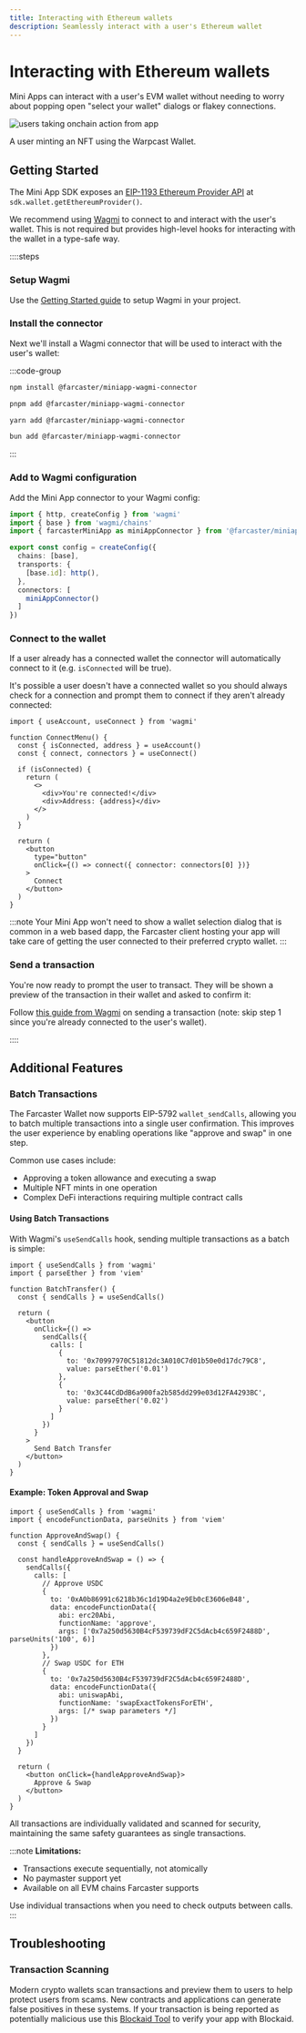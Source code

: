 ```yaml
---
title: Interacting with Ethereum wallets
description: Seamlessly interact with a user's Ethereum wallet
---
```



# Interacting with Ethereum wallets

Mini Apps can interact with a user's EVM wallet without needing to worry
about popping open "select your wallet" dialogs or flakey connections.

![users taking onchain action from app](/transaction-preview.png)

<Caption>
  A user minting an NFT using the Warpcast Wallet.
</Caption>


## Getting Started

The Mini App SDK exposes an [EIP-1193 Ethereum Provider
API](https://eips.ethereum.org/EIPS/eip-1193) at `sdk.wallet.getEthereumProvider()`.

We recommend using [Wagmi](https://wagmi.sh) to connect to and interact with
the user's wallet. This is not required but provides high-level hooks for
interacting with the wallet in a type-safe way.

::::steps
### Setup Wagmi

Use the [Getting Started
guide](https://wagmi.sh/react/getting-started#manual-installation) to setup
Wagmi in your project.

### Install the connector

Next we'll install a Wagmi connector that will be used to interact with the
user's wallet:

:::code-group

```bash [npm]
npm install @farcaster/miniapp-wagmi-connector
```

```bash [pnpm]
pnpm add @farcaster/miniapp-wagmi-connector
```

```bash [yarn]
yarn add @farcaster/miniapp-wagmi-connector
```

```bash [bun]
bun add @farcaster/miniapp-wagmi-connector
```

:::

### Add to Wagmi configuration

Add the Mini App connector to your Wagmi config:

```ts
import { http, createConfig } from 'wagmi'
import { base } from 'wagmi/chains'
import { farcasterMiniApp as miniAppConnector } from '@farcaster/miniapp-wagmi-connector'

export const config = createConfig({
  chains: [base],
  transports: {
    [base.id]: http(),
  },
  connectors: [
    miniAppConnector()
  ]
})
```

### Connect to the wallet

If a user already has a connected wallet the connector will automatically
connect to it (e.g. `isConnected` will be true). 

It's possible a user doesn't have a connected wallet so you should always check
for a connection and prompt them to connect if they aren't already connected:

```tsx 
import { useAccount, useConnect } from 'wagmi'

function ConnectMenu() {
  const { isConnected, address } = useAccount()
  const { connect, connectors } = useConnect()

  if (isConnected) {
    return (
      <>
        <div>You're connected!</div>
        <div>Address: {address}</div>
      </>
    )
  }

  return (
    <button
      type="button"
      onClick={() => connect({ connector: connectors[0] })}
    >
      Connect
    </button>
  )
}
```

:::note
Your Mini App won't need to show a wallet selection dialog that is common in a
web based dapp, the Farcaster client hosting your app will take care of getting
the user connected to their preferred crypto wallet.
:::


### Send a transaction

You're now ready to prompt the user to transact. They will be shown a preview
of the transaction in their wallet and asked to confirm it:


Follow [this guide from
Wagmi](https://wagmi.sh/react/guides/send-transaction#_2-create-a-new-component)
on sending a transaction (note: skip step 1 since you're already connected to
the user's wallet).

::::


## Additional Features

### Batch Transactions

The Farcaster Wallet now supports EIP-5792 `wallet_sendCalls`, allowing you to batch multiple transactions into a single user confirmation. This improves the user experience by enabling operations like "approve and swap" in one step.

Common use cases include:
- Approving a token allowance and executing a swap
- Multiple NFT mints in one operation
- Complex DeFi interactions requiring multiple contract calls

#### Using Batch Transactions

With Wagmi's `useSendCalls` hook, sending multiple transactions as a batch is simple:

```tsx
import { useSendCalls } from 'wagmi'
import { parseEther } from 'viem'

function BatchTransfer() {
  const { sendCalls } = useSendCalls()

  return (
    <button
      onClick={() => 
        sendCalls({
          calls: [
            {
              to: '0x70997970C51812dc3A010C7d01b50e0d17dc79C8',
              value: parseEther('0.01')
            },
            {
              to: '0x3C44CdDdB6a900fa2b585dd299e03d12FA4293BC', 
              value: parseEther('0.02')
            }
          ]
        })
      }
    >
      Send Batch Transfer
    </button>
  )
}
```

#### Example: Token Approval and Swap

```tsx
import { useSendCalls } from 'wagmi'
import { encodeFunctionData, parseUnits } from 'viem'

function ApproveAndSwap() {
  const { sendCalls } = useSendCalls()

  const handleApproveAndSwap = () => {
    sendCalls({
      calls: [
        // Approve USDC
        {
          to: '0xA0b86991c6218b36c1d19D4a2e9Eb0cE3606eB48',
          data: encodeFunctionData({
            abi: erc20Abi,
            functionName: 'approve',
            args: ['0x7a250d5630B4cF539739dF2C5dAcb4c659F2488D', parseUnits('100', 6)]
          })
        },
        // Swap USDC for ETH
        {
          to: '0x7a250d5630B4cF539739dF2C5dAcb4c659F2488D',
          data: encodeFunctionData({
            abi: uniswapAbi,
            functionName: 'swapExactTokensForETH',
            args: [/* swap parameters */]
          })
        }
      ]
    })
  }

  return (
    <button onClick={handleApproveAndSwap}>
      Approve & Swap
    </button>
  )
}
```

All transactions are individually validated and scanned for security, maintaining the same safety guarantees as single transactions.

:::note
**Limitations:**
- Transactions execute sequentially, not atomically
- No paymaster support yet
- Available on all EVM chains Farcaster supports

Use individual transactions when you need to check outputs between calls.
:::


## Troubleshooting

### Transaction Scanning

Modern crypto wallets scan transactions and preview them to users to help
protect users from scams. New contracts and applications can generate false
positives in these systems. If your transaction is being reported as
potentially malicious use this [Blockaid
Tool](https://report.blockaid.io/verifiedProject) to verify your app with
Blockaid.
